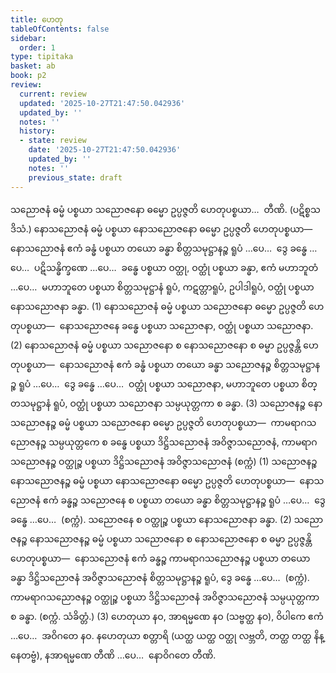 ```yaml
---
title: ဟေတု
tableOfContents: false
sidebar:
  order: 1
type: tipitaka
basket: ab
book: p2
review:
  current: review
  updated: '2025-10-27T21:47:50.042936'
  updated_by: ''
  notes: ''
  history:
  - state: review
    date: '2025-10-27T21:47:50.042936'
    updated_by: ''
    notes: ''
    previous_state: draft
---
```



<ReviewStatus review={frontmatter.review} showDetails={true} />

<HypothesisAnnotation frontmatter={frontmatter} />

<DynamicBreadcrumb />

<Division number="10" book="p2" e="ch" v="38" p="88">

<Paragraph number="1345" book="p2">
သညောဇနံ ဓမ္မံ ပစ္စယာ သညောဇနော ဓမ္မော ဥပ္ပဇ္ဇတိ ဟေတုပစ္စယာ…  တီဏိ. (ပဋိစ္စသဒိသံ.)
</Paragraph>

<Paragraph number="1346" book="p2">
နောသညောဇနံ ဓမ္မံ ပစ္စယာ နောသညောဇနော ဓမ္မော ဥပ္ပဇ္ဇတိ ဟေတုပစ္စယာ—  နောသညောဇနံ ဧကံ ခန္ဓံ ပစ္စယာ တယော ခန္ဓာ စိတ္တသမုဋ္ဌာနဉ္စ ရူပံ …ပေ…  ဒွေ ခန္ဓေ …ပေ…  ပဋိသန္ဓိက္ခဏေ …ပေ…  ခန္ဓေ ပစ္စယာ ဝတ္ထု, ဝတ္ထုံ ပစ္စယာ ခန္ဓာ, ဧကံ မဟာဘူတံ …ပေ…  မဟာဘူတေ ပစ္စယာ စိတ္တသမုဋ္ဌာနံ ရူပံ, ကဋတ္တာရူပံ, ဥပါဒါရူပံ, ဝတ္ထုံ ပစ္စယာ နောသညောဇနာ ခန္ဓာ. (1)
</Paragraph>

<Paragraph number="1347" book="p2">
နောသညောဇနံ ဓမ္မံ ပစ္စယာ သညောဇနော ဓမ္မော ဥပ္ပဇ္ဇတိ ဟေတုပစ္စယာ—  နောသညောဇနေ ခန္ဓေ ပစ္စယာ သညောဇနာ, ဝတ္ထုံ ပစ္စယာ သညောဇနာ. (2)
</Paragraph>

<Paragraph number="1348" book="p2">
နောသညောဇနံ ဓမ္မံ ပစ္စယာ သညောဇနော စ နောသညောဇနော စ ဓမ္မာ ဥပ္ပဇ္ဇန္တိ ဟေတုပစ္စယာ—  နောသညောဇနံ ဧကံ ခန္ဓံ ပစ္စယာ တယော ခန္ဓာ သညောဇနဉ္စ စိတ္တသမုဋ္ဌာနဉ္စ ရူပံ …ပေ…  ဒွေ ခန္ဓေ …ပေ…  ဝတ္ထုံ ပစ္စယာ သညောဇနာ, မဟာဘူတေ ပစ္စယာ စိတ္တသမုဋ္ဌာနံ ရူပံ, ဝတ္ထုံ ပစ္စယာ သညောဇနာ သမ္ပယုတ္တကာ စ ခန္ဓာ. (3)
</Paragraph>

</Division>
<Division number="11" book="p2" e="ch" v="38" p="88">

<Paragraph number="1349" book="p2">
သညောဇနဉ္စ နောသညောဇနဉ္စ ဓမ္မံ ပစ္စယာ သညောဇနော ဓမ္မော ဥပ္ပဇ္ဇတိ ဟေတုပစ္စယာ—  ကာမရာဂသညောဇနဉ္စ သမ္ပယုတ္တကေ စ ခန္ဓေ ပစ္စယာ ဒိဋ္ဌိသညောဇနံ အဝိဇ္ဇာသညောဇနံ, ကာမရာဂသညောဇနဉ္စ ဝတ္ထုဉ္စ ပစ္စယာ ဒိဋ္ဌိသညောဇနံ အဝိဇ္ဇာသညောဇနံ (စက္ကံ) (1)
</Paragraph>

<Paragraph number="1350" book="p2">
သညောဇနဉ္စ နောသညောဇနဉ္စ ဓမ္မံ ပစ္စယာ နောသညောဇနော ဓမ္မော ဥပ္ပဇ္ဇတိ ဟေတုပစ္စယာ—  နောသညောဇနံ ဧကံ ခန္ဓဉ္စ သညောဇနေ စ ပစ္စယာ တယော ခန္ဓာ စိတ္တသမုဋ္ဌာနဉ္စ ရူပံ …ပေ…  ဒွေ ခန္ဓေ …ပေ…  (စက္ကံ). သညောဇနေ စ ဝတ္ထုဉ္စ ပစ္စယာ နောသညောဇနာ ခန္ဓာ. (2)
</Paragraph>

<Paragraph number="1351" book="p2">
သညောဇနဉ္စ နောသညောဇနဉ္စ ဓမ္မံ ပစ္စယာ သညောဇနော စ နောသညောဇနော စ ဓမ္မာ ဥပ္ပဇ္ဇန္တိ ဟေတုပစ္စယာ—  နောသညောဇနံ ဧကံ ခန္ဓဉ္စ ကာမရာဂသညောဇနဉ္စ ပစ္စယာ တယော ခန္ဓာ ဒိဋ္ဌိသညောဇနံ အဝိဇ္ဇာသညောဇနံ စိတ္တသမုဋ္ဌာနဉ္စ ရူပံ, ဒွေ ခန္ဓေ …ပေ…  (စက္ကံ). ကာမရာဂသညောဇနဉ္စ ဝတ္ထုဉ္စ ပစ္စယာ ဒိဋ္ဌိသညောဇနံ အဝိဇ္ဇာသညောဇနံ သမ္ပယုတ္တကာ စ ခန္ဓာ. (စက္ကံ. သံခိတ္တံ.) (3)
</Paragraph>

</Division>
<Division number="12" book="p2" e="ch" v="38" p="89">

<Paragraph number="1352" book="p2">
ဟေတုယာ နဝ, အာရမ္မဏေ နဝ (သဗ္ဗတ္ထ နဝ), ဝိပါကေ ဧကံ …ပေ…  အဝိဂတေ နဝ.
</Paragraph>

</Division>
<Division number="13" book="p2" e="ch" v="38" p="89">

<Paragraph number="1353" book="p2">
နဟေတုယာ စတ္တာရိ (ယတ္ထ ယတ္ထ ဝတ္ထု လဗ္ဘတိ, တတ္ထ တတ္ထ နိန္နေတဗ္ဗံ), နအာရမ္မဏေ တီဏိ …ပေ…  နောဝိဂတေ တီဏိ.
</Paragraph>
</Division>